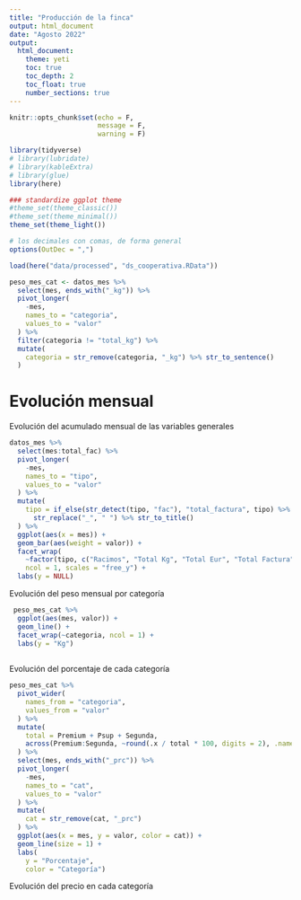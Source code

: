 ```yaml
---
title: "Producción de la finca"
output: html_document
date: "Agosto 2022"
output:
  html_document:
    theme: yeti
    toc: true
    toc_depth: 2
    toc_float: true
    number_sections: true
---
```


```r
knitr::opts_chunk$set(echo = F,
                      message = F,
                      warning = F)

library(tidyverse)
# library(lubridate)
# library(kableExtra)
# library(glue)
library(here)

### standardize ggplot theme
#theme_set(theme_classic())
#theme_set(theme_minimal())
theme_set(theme_light())

# los decimales con comas, de forma general
options(OutDec = ",")
```

```r
load(here("data/processed", "ds_cooperativa.RData"))

peso_mes_cat <- datos_mes %>% 
  select(mes, ends_with("_kg")) %>% 
  pivot_longer(
    -mes,
    names_to = "categoria",
    values_to = "valor"
  ) %>% 
  filter(categoria != "total_kg") %>% 
  mutate(
    categoria = str_remove(categoria, "_kg") %>% str_to_sentence()
  )
```

# Evolución mensual

Evolución del acumulado mensual de las variables generales

```r
datos_mes %>% 
  select(mes:total_fac) %>% 
  pivot_longer(
    -mes,
    names_to = "tipo",
    values_to = "valor"
  ) %>% 
  mutate(
    tipo = if_else(str_detect(tipo, "fac"), "total_factura", tipo) %>%
      str_replace("_", " ") %>% str_to_title()
  ) %>%
  ggplot(aes(x = mes)) +
  geom_bar(aes(weight = valor)) +
  facet_wrap(
    ~factor(tipo, c("Racimos", "Total Kg", "Total Eur", "Total Factura")), 
    ncol = 1, scales = "free_y") +
  labs(y = NULL)
```

Evolución del peso mensual por categoría

```r
 peso_mes_cat %>% 
  ggplot(aes(mes, valor)) +
  geom_line() +
  facet_wrap(~categoria, ncol = 1) +
  labs(y = "Kg")
  
```

Evolución del porcentaje de cada categoría

```r
peso_mes_cat %>% 
  pivot_wider(
    names_from = "categoria",
    values_from = "valor"
  ) %>% 
  mutate(
    total = Premium + Psup + Segunda,
    across(Premium:Segunda, ~round(.x / total * 100, digits = 2), .names = "{.col}_prc")
  ) %>% 
  select(mes, ends_with("_prc")) %>% 
  pivot_longer(
    -mes,
    names_to = "cat",
    values_to = "valor"
  ) %>% 
  mutate(
    cat = str_remove(cat, "_prc")
  ) %>% 
  ggplot(aes(x = mes, y = valor, color = cat)) +
  geom_line(size = 1) +
  labs(
    y = "Porcentaje",
    color = "Categoría")
```

Evolución del precio en cada categoría

```r

```

